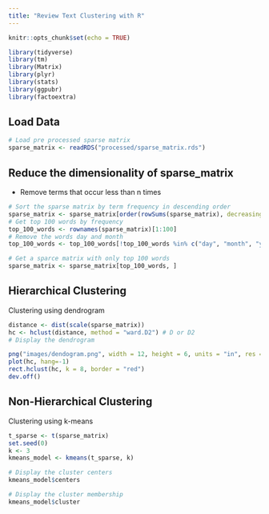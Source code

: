 ```yaml
---
title: "Review Text Clustering with R"
---
```


```r
knitr::opts_chunk$set(echo = TRUE)
```

```r
library(tidyverse)
library(tm)
library(Matrix)
library(plyr)
library(stats)
library(ggpubr)
library(factoextra)
```

## Load Data

```r
# Load pre processed sparse matrix
sparse_matrix <- readRDS("processed/sparse_matrix.rds")
```

## Reduce the dimensionality of sparse_matrix
* Remove terms that occur less than n times
```r
# Sort the sparse matrix by term frequency in descending order
sparse_matrix <- sparse_matrix[order(rowSums(sparse_matrix), decreasing = TRUE), ]
# Get top 100 words by frequency
top_100_words <- rownames(sparse_matrix)[1:100]
# Remove the words day and month
top_100_words <- top_100_words[!top_100_words %in% c("day", "month", "year", "week", "time", "hour", "minute", "second", "monday", "tuesday", "wednesday", "thursday", "friday", "saturday", "sunday", "january", "february", "march", "april", "may", "june", "july", "august", "september", "october", "november", "december")]

# Get a sparce matrix with only top 100 words
sparse_matrix <- sparse_matrix[top_100_words, ]
```


## Hierarchical Clustering
Clustering using dendrogram
```r
distance <- dist(scale(sparse_matrix))
hc <- hclust(distance, method = "ward.D2") # D or D2
# Display the dendrogram

png("images/dendogram.png", width = 12, height = 6, units = "in", res = 300)
plot(hc, hang=-1)
rect.hclust(hc, k = 8, border = "red")
dev.off()
```

## Non-Hierarchical Clustering
Clustering using k-means
```r
t_sparse <- t(sparse_matrix)
set.seed(0)
k <- 3
kmeans_model <- kmeans(t_sparse, k)

# Display the cluster centers
kmeans_model$centers

# Display the cluster membership
kmeans_model$cluster
```